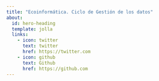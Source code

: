 ```yaml
---
title: "Ecoinformática. Ciclo de Gestión de los datos"
about:
  id: hero-heading
  template: jolla
  links:
    - icon: twitter
      text: twitter
      href: https://twitter.com
    - icon: github
      text: Github
      href: https://github.com
---
```



